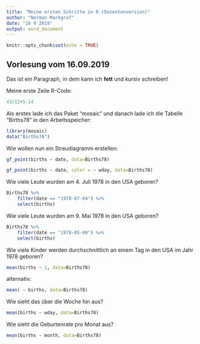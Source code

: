 ```yaml
---
title: "Meine ersten Schritte in R (Dozentenversion)"
author: "Norman Markgraf"
date: "16 9 2019"
output: word_document
---
```


```r
knitr::opts_chunk$set(echo = TRUE)
```

## Vorlesung vom 16.09.2019

Das ist ein Paragraph, in dem kann ich **fett** und *kursiv* schreiben!

Meine erste Zeile R-Code:

```r
43/12+5-14
```


Als erstes lade ich das Paket "mosaic" und danach lade ich die Tabelle "Births78" in den Arbeitsspeicher:

```r
library(mosaic)
data("Births78")
```

Wie wollen nun ein Streudiagramm erstellen:

```r
gf_point(births ~ date, data=Births78)
```


```r
gf_point(births ~ date, color = ~ wday, data=Births78)
```


Wie viele Leute wurden am 4. Juli 1978 in den USA geboren?

```r
Births78 %>%
    filter(date == "1978-07-04") %>%
    select(births)
```


Wie viele Leute wurden am 9. Mai 1978 in den USA geboren?

```r
Births78 %>%
    filter(date == "1978-05-09") %>%
    select(births)
```


Wie viele Kinder werden durchschnittlich an einem Tag in den USA im Jahr 1978 geboren?

```r
mean(births ~ 1, data=Births78)
```

alternativ:
```r
mean( ~ births, data=Births78)
```


Wie sieht das über die Woche hin aus?

```r
mean(births ~ wday, data=Births78)
```

Wie sieht die Geburtenrate pro Monat aus?

```r
mean(births ~ month, data=Births78)
```










